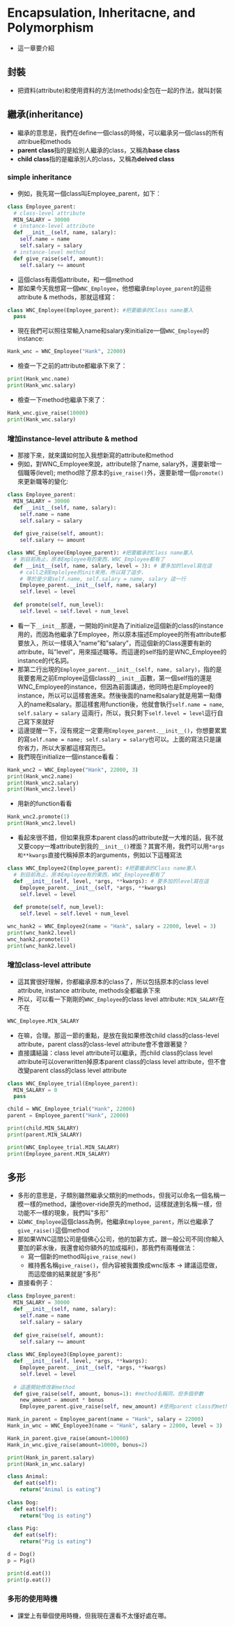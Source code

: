 # Encapsulation, Inheritacne, and Polymorphism   

* 這一章要介紹  

## 封裝  

* 把資料(attribute)和使用資料的方法(methods)全包在一起的作法，就叫封裝  

## 繼承(inheritance)  

* 繼承的意思是，我們在define一個class的時候，可以繼承另一個class的所有attribue和methods  
* **parent class**指的是給別人繼承的class，又稱為**base class**  
* **child class**指的是繼承別人的class，又稱為**deived class**  

### simple inheritance  

* 例如，我先寫一個class叫Employee_parent，如下：

```python
class Employee_parent:
  # class-level attribute
  MIN_SALARY = 30000
  # instance-level attribute
  def __init__(self, name, salary):
    self.name = name
    self.salary = salary
  # instance-level method
  def give_raise(self, amount):
    self.salary += amount
```

* 這個class有兩個attribute，和一個method  
* 那如果今天我想寫一個`WNC_Employee`，他想繼承`Employee_parent`的這些attribute & methods，那就這樣寫：  

```python
class WNC_Employee(Employee_parent): #把要繼承的Class name塞入
  pass
```

* 現在我們可以照往常輸入name和salary來initialize一個`WNC_Employee`的instance:

```python
Hank_wnc = WNC_Employee("Hank", 22000)
```

* 檢查一下之前的attribute都繼承下來了：

```python
print(Hank_wnc.name)
print(Hank_wnc.salary)
```

* 檢查一下method也繼承下來了：

```python
Hank_wnc.give_raise(10000)
print(Hank_wnc.salary)
```

### 增加instance-level attribute & method  

* 那接下來，就來講如何加入我想新寫的attribute和method  
* 例如，對WNC_Employee來說，attribute除了name, salary外，還要新增一個職等(level); method除了原本的`give_raise()`外，還要新增一個`promote()`來更新職等的變化:    

```python
class Employee_parent:
  MIN_SALARY = 30000
  def __init__(self, name, salary):
    self.name = name
    self.salary = salary
  
  def give_raise(self, amount):
    self.salary += amount

class WNC_Employee(Employee_parent): #把要繼承的Class name塞入
  # 到目前為止，原本Employee有的東西，WNC_Employee都有了
  def __init__(self, name, salary, level = 3): # 要多加的level寫在這
    # call之前Emplolyee的init來用，所以寫了這步，
    # 等於是少寫self.name, self.salary = name, salary 這一行
    Employee_parent.__init__(self, name, salary)  
    self.level = level
    
  def promote(self, num_level):
    self.level = self.level + num_level
```

* 看一下`__init__`那邊，一開始的init是為了initialize這個新的class的instance用的，而因為他繼承了Employee，所以原本描述Employee的所有attribute都要放入，所以一樣填入"name"和"salary"，而這個新的Class還要有新的attribute，叫"level"，用來描述職等。而這邊的self指的是WNC\_Employee的instance的代名詞。\
* 那第二行出現的`Employee_parent.__init__(self, name, salary)`，指的是我要套用之前Employee這個class的`__init__`函數，第一個self指的還是WNC\_Employee的instance，但因為前面講過，他同時也是Employee的instance，所以可以這樣套進來。然後後面的name和salary就是用第一點傳入的name和salary。那這樣套用function後，他就會執行`self.name = name`, `self.salary = salary` 這兩行，所以，我只剩下`self.level = level`這行自己寫下來就好
* 這邊提醒一下，沒有規定一定要用`Employee_parent.__init__()`，你想要累累的寫`self.name = name; self.salary = salary`也可以。上面的寫法只是讓你省力，所以大家都這樣寫而已。
* 我們現在initialize一個instance看看：

```python
Hank_wnc2 = WNC_Employee("Hank", 22000, 3)
print(Hank_wnc2.name)
print(Hank_wnc2.salary)
print(Hank_wnc2.level)
```

-   用新的function看看

```python
Hank_wnc2.promote(1)
print(Hank_wnc2.level)
```

-   看起來很不錯，但如果我原本parent class的attribute就一大堆的話，我不就又要copy一堆attribute到我的`__init__()`裡面？其實不用，我們可以用`*args和**kwargs`直接代稱掉原本的arguments，例如以下這種寫法

```python
class WNC_Employee2(Employee_parent): #把要繼承的Class name塞入
  # 到目前為止，原本Employee有的東西，WNC_Employee都有了
  def __init__(self, level, *args, **kwargs): # 要多加的level寫在這
    Employee_parent.__init__(self, *args, **kwargs) 
    self.level = level
    
  def promote(self, num_level):
    self.level = self.level + num_level

wnc_hank2 = WNC_Employee2(name = "Hank", salary = 22000, level = 3)
print(wnc_hank2.level)
wnc_hank2.promote(1)
print(wnc_hank2.level)
```

### 增加class-level attribute  

* 這其實很好理解，你都繼承原本的class了，所以包括原本的class level attribute, instance attribute, methods全都繼承下來\
* 所以，可以看一下剛剛的`WNC_Employee`的class level attribute: `MIN_SALARY`在不在

```python
WNC_Employee.MIN_SALARY
```

-   在嘛，合理。那這一節的重點，是放在我如果修改child class的class-level attribute，parent class的class-level attribute會不會跟著變？\
-   直接講結論：class level attribute可以繼承，而child class的class level attribute可以overwritten掉原本parent class的class level attribute，但不會改變parent class的class level attribute

```python
class WNC_Employee_trial(Employee_parent):
  MIN_SALARY = 0
  pass

child = WNC_Employee_trial("Hank", 22000)
parent = Employee_parent("Hank", 22000)

print(child.MIN_SALARY)
print(parent.MIN_SALARY)
```

```python
print(WNC_Employee_trial.MIN_SALARY)
print(Employee_parent.MIN_SALARY)
```

## 多形  

* 多形的意思是，子類別雖然繼承父類別的methods，但我可以命名一個名稱一模一樣的method，讓他over-ride原先的method，這樣就達到名稱一樣，但功能不一樣的現象，我們叫"多形"  
* 以`WNC_Employee`這個class為例，他繼承`Employee_parent`，所以也繼承了`give_raise()`這個method  
* 那如果WNC這間公司是個佛心公司，他的加薪方式，跟一般公司不同(你輸入要加的薪水後，我還會給你額外的加成福利)，那我們有兩種做法：  
  * 寫一個新的method叫`give_raise_new()`  
  * 維持舊名稱`give_raise()`，但內容被我置換成wnc版本 -> 建議這麼做，而這麼做的結果就是"多形"  
* 直接看例子：

```python
class Employee_parent:
  MIN_SALARY = 30000
  def __init__(self, name, salary):
    self.name = name
    self.salary = salary
  
  def give_raise(self, amount):
    self.salary += amount
    
class WNC_Employee3(Employee_parent):
  def __init__(self, level, *args, **kwargs):
    Employee_parent.__init__(self, *args, **kwargs) 
    self.level = level
      
  # 這邊開始修改新method
  def give_raise(self, amount, bonus=1): #method名稱同，但多個參數
    new_amount = amount * bonus
    Employee_parent.give_raise(self, new_amount) #使用parent class的method

Hank_in_parent = Employee_parent(name = "Hank", salary = 22000)
Hank_in_wnc = WNC_Employee3(name = "Hank", salary = 22000, level = 3)

Hank_in_parent.give_raise(amount=10000)
Hank_in_wnc.give_raise(amount=10000, bonus=2)

print(Hank_in_parent.salary)
print(Hank_in_wnc.salary)
```



```python
class Animal:
  def eat(self):
    return("Animal is eating")
  
class Dog:
  def eat(self):
    return("Dog is eating")
  
class Pig:
  def eat(self):
    return("Pig is eating")

d = Dog()
p = Pig()

print(d.eat())
print(p.eat())
```

### 多形的使用時機  

* 課堂上有舉個使用時機，但我現在還看不太懂好處在哪。  



